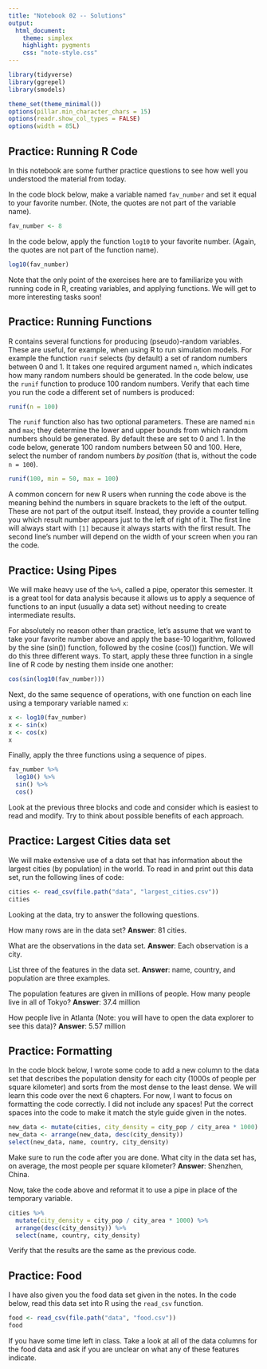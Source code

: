 ```yaml
---
title: "Notebook 02 -- Solutions"
output:
  html_document:
    theme: simplex
    highlight: pygments
    css: "note-style.css"
---
```


```r
library(tidyverse)
library(ggrepel)
library(smodels)

theme_set(theme_minimal())
options(pillar.min_character_chars = 15)
options(readr.show_col_types = FALSE)
options(width = 85L)

```

## Practice: Running R Code

In this notebook are some further practice questions to see how well you
understood the material from today.

In the code block below, make a variable named `fav_number` and set it
equal to your favorite number. (Note, the quotes are not part of the
variable name).

```r
fav_number <- 8
```

In the code below, apply the function `log10` to your favorite
number. (Again, the quotes are not part of the function name).

```r
log10(fav_number)
```

Note that the only point of the exercises here are to familiarize
you with running code in R, creating variables, and applying functions.
We will get to more interesting tasks soon!

## Practice: Running Functions

R contains several functions for producing (pseudo)-random variables. These are
useful, for example, when using R to run simulation models. For example the
function `runif` selects (by default) a set of random numbers between 0 and 1.
It takes one required argument named `n`, which indicates how many random
numbers should be generated. In the code below, use the `runif` function to
produce 100 random numbers. Verify that each time you run the code a different
set of numbers is produced:

```r
runif(n = 100)
```

The `runif` function also has two optional parameters. These are named `min`
and `max`; they determine the lower and upper bounds from which random numbers
should be generated. By default these are set to 0 and 1. In the code below,
generate 100 random numbers between 50 and 100. Here, select the number of
random numbers *by position* (that is, without the code `n = 100`).

```r
runif(100, min = 50, max = 100)
```

A common concern for new R users when running the code above is the meaning
behind the numbers in square brackets to the left of the output. These are not
part of the output itself. Instead, they provide a counter telling you which
result number appears just to the left of right of it. The first line will
always start with `[1]` because it always starts with the first result. The
second line's number will depend on the width of your screen when you ran the
code.

## Practice: Using Pipes

We will make heavy use of the `%>%`, called a pipe, operator this semester. It
is a great tool for data analysis because it allows us to apply a sequence of
functions to an input (usually a data set) without needing to create
intermediate results.

For absolutely no reason other than practice, let's assume that we want to take
your favorite number above and apply the base-10 logarithm, followed by the
sine (sin()) function, followed by the cosine (cos()) function. We will do
this three different ways. To start, apply these three function in a single
line of R code by nesting them inside one another:

```r
cos(sin(log10(fav_number)))
```

Next, do the same sequence of operations, with one function on each line using
a temporary variable named `x`:

```r
x <- log10(fav_number)
x <- sin(x)
x <- cos(x)
x
```

Finally, apply the three functions using a sequence of pipes.

```r
fav_number %>%
  log10() %>%
  sin() %>%
  cos()
```

Look at the previous three blocks and code and consider which is easiest to
read and modify. Try to think about possible benefits of each approach.

## Practice: Largest Cities data set

We will make extensive use of a data set that has information about the largest
cities (by population) in the world. To read in and print out this data set, run
the following lines of code:

```r
cities <- read_csv(file.path("data", "largest_cities.csv"))
cities
```

Looking at the data, try to answer the following questions.

How many rows are in the data set? **Answer**: 81 cities.

What are the observations in the data set. **Answer**: Each observation is a city.

List three of the features in the data set. **Answer**: name, country, and
population are three examples.

The population features are given in millions of people. How many
people live in all of Tokyo? **Answer**: 37.4 million

How people live in Atlanta (Note: you will have to open the data
explorer to see this data)? **Answer**: 5.57 million

## Practice: Formatting

In the code block below, I wrote some code to add a new column to the data set
that describes the population density for each city (1000s of people per square
kilometer) and sorts from the most dense to the least dense. We will learn
this code over the next 6 chapters. For now, I want to focus on formatting
the code correctly. I did not include any spaces! Put the correct spaces into
the code to make it match the style guide given in the notes.

```r
new_data <- mutate(cities, city_density = city_pop / city_area * 1000)
new_data <- arrange(new_data, desc(city_density))
select(new_data, name, country, city_density)
```

Make sure to run the code after you are done. What city in the data set has, on
average, the most people per square kilometer? **Answer**: Shenzhen, China.

Now, take the code above and reformat it to use a pipe in place of the temporary
variable.

```r
cities %>%
  mutate(city_density = city_pop / city_area * 1000) %>%
  arrange(desc(city_density)) %>%
  select(name, country, city_density)
```

Verify that the results are the same as the previous code.

## Practice: Food

I have also given you the food data set given in the notes. In the code below,
read this data set into R using the `read_csv` function.

```r
food <- read_csv(file.path("data", "food.csv"))
food
```

If you have some time left in class. Take a look at all of the data columns for
the food data and ask if you are unclear on what any of these features indicate.
